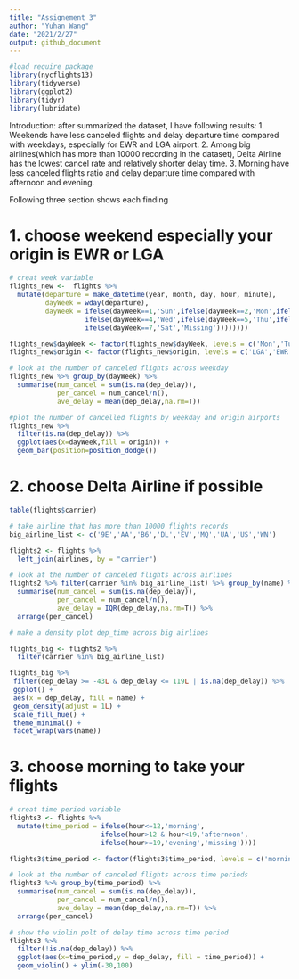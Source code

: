```yaml
---
title: "Assignement 3"
author: "Yuhan Wang"
date: "2021/2/27"
output: github_document
---
```


```r
#load require package
library(nycflights13)
library(tidyverse)
library(ggplot2)
library(tidyr)
library(lubridate)
```

Introduction: after summarized the dataset, I have following results:
1. Weekends have less canceled flights and delay departure time compared with weekdays, especially for EWR and LGA airport.
2. Among big airlines(which has more than 10000 recording in the dataset), Delta Airline has the lowest cancel rate and relatively shorter delay time. 
3. Morning have less canceled flights ratio and delay departure time compared with afternoon and evening.


Following three section shows each finding

# 1. choose weekend especially your origin is EWR or LGA

```r
# creat week variable
flights_new <-  flights %>% 
  mutate(departure = make_datetime(year, month, day, hour, minute),
         dayWeek = wday(departure),
         dayWeek = ifelse(dayWeek==1,'Sun',ifelse(dayWeek==2,'Mon',ifelse(dayWeek==3,'Tue',
                   ifelse(dayWeek==4,'Wed',ifelse(dayWeek==5,'Thu',ifelse(dayWeek==6,'Fri',
                   ifelse(dayWeek==7,'Sat','Missing')))))))) 

flights_new$dayWeek <- factor(flights_new$dayWeek, levels = c('Mon','Tue','Wed','Thu','Fri','Sat','Sun'))
flights_new$origin <- factor(flights_new$origin, levels = c('LGA','EWR','JFK'))

# look at the number of canceled flights across weekday
flights_new %>% group_by(dayWeek) %>%
  summarise(num_cancel = sum(is.na(dep_delay)),
            per_cancel = num_cancel/n(),
            ave_delay = mean(dep_delay,na.rm=T))
```

```r
#plot the number of cancelled flights by weekday and origin airports
flights_new %>% 
  filter(is.na(dep_delay)) %>% 
  ggplot(aes(x=dayWeek,fill = origin)) +
  geom_bar(position=position_dodge())
```

# 2. choose Delta Airline if possible

```r
table(flights$carrier)
```


```r
# take airline that has more than 10000 flights records
big_airline_list <- c('9E','AA','B6','DL','EV','MQ','UA','US','WN')

flights2 <- flights %>%
  left_join(airlines, by = "carrier")

# look at the number of canceled flights across airlines
flights2 %>% filter(carrier %in% big_airline_list) %>% group_by(name) %>%
  summarise(num_cancel = sum(is.na(dep_delay)),
            per_cancel = num_cancel/n(),
            ave_delay = IQR(dep_delay,na.rm=T)) %>% 
  arrange(per_cancel)
```

```r
# make a density plot dep_time across big airlines

flights_big <- flights2 %>% 
  filter(carrier %in% big_airline_list) 

flights_big %>%
 filter(dep_delay >= -43L & dep_delay <= 119L | is.na(dep_delay)) %>%
 ggplot() +
 aes(x = dep_delay, fill = name) +
 geom_density(adjust = 1L) +
 scale_fill_hue() +
 theme_minimal() +
 facet_wrap(vars(name))
```






# 3. choose morning to take your flights

```r
# creat time period variable
flights3 <- flights %>% 
  mutate(time_period = ifelse(hour<=12,'morning',
                       ifelse(hour>12 & hour<19,'afternoon',
                       ifelse(hour>=19,'evening','missing'))))

flights3$time_period <- factor(flights3$time_period, levels = c('morning','afternoon','evening'))

# look at the number of canceled flights across time periods
flights3 %>% group_by(time_period) %>%
  summarise(num_cancel = sum(is.na(dep_delay)),
            per_cancel = num_cancel/n(),
            ave_delay = mean(dep_delay,na.rm=T)) %>% 
  arrange(per_cancel)
```


```r
# show the violin polt of delay time across time period
flights3 %>% 
  filter(!is.na(dep_delay)) %>% 
  ggplot(aes(x=time_period,y = dep_delay, fill = time_period)) +
  geom_violin() + ylim(-30,100)
```

